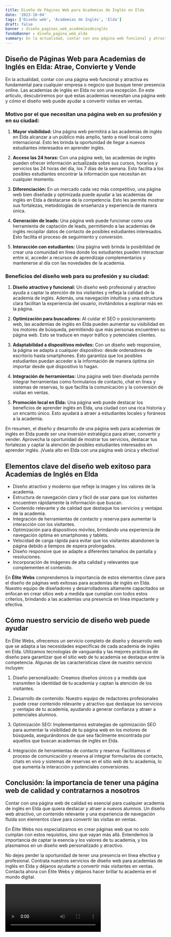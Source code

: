 ```yaml
---
title: Diseño de Páginas Web para Academias de Inglés en Elda
date: '2023-10-04'
tags: ['Diseño web', 'Academias de Inglés', 'Elda']
draft: false
banner : diseño_paginas_web_academiasdeinglés
fondoBanner : diseño_pagina_web_elda
summary: En la actualidad, contar con una página web funcional y atractiva es fundamental para cualquier empresa o negocio que busque tener presencia online. Las academias de inglés en Elda no son una excepción. En este artículo, descubriremos por qué estas academias necesitan una página web y cómo el diseño web puede ayudar a convertir visitas en ventas.
---
```


## Diseño de Páginas Web para Academias de Inglés en Elda: Atrae, Convierte y Vende

En la actualidad, contar con una página web funcional y atractiva es fundamental para cualquier empresa o negocio que busque tener presencia online. Las academias de inglés en Elda no son una excepción. En este artículo, descubriremos por qué estas academias necesitan una página web y cómo el diseño web puede ayudar a convertir visitas en ventas.

### Motivo por el que necesitan una página web en su profesión y en su ciudad:

1. **Mayor visibilidad:** Una página web permitirá a las academias de inglés en Elda alcanzar a un público más amplio, tanto a nivel local como internacional. Esto les brinda la oportunidad de llegar a nuevos estudiantes interesados en aprender inglés.

2. **Acceso las 24 horas:** Con una página web, las academias de inglés pueden ofrecer información actualizada sobre sus cursos, horarios y servicios las 24 horas del día, los 7 días de la semana. Esto facilita a los posibles estudiantes encontrar la información que necesitan en cualquier momento.

3. **Diferenciación:** En un mercado cada vez más competitivo, una página web bien diseñada y optimizada puede ayudar a las academias de inglés en Elda a destacarse de la competencia. Esto les permite mostrar sus fortalezas, metodologías de enseñanza y experiencia de manera única.

4. **Generación de leads:** Una página web puede funcionar como una herramienta de captación de leads, permitiendo a las academias de inglés recopilar datos de contacto de posibles estudiantes interesados. Esto facilita el proceso de seguimiento y conversión.

5. **Interacción con estudiantes:** Una página web brinda la posibilidad de crear una comunidad en línea donde los estudiantes pueden interactuar entre sí, acceder a recursos de aprendizaje complementarios y mantenerse al día con las novedades de la academia.

### Beneficios del diseño web para su profesión y su ciudad:

1. **Diseño atractivo y funcional:** Un diseño web profesional y atractivo ayuda a captar la atención de los visitantes y refleja la calidad de la academia de inglés. Además, una navegación intuitiva y una estructura clara facilitan la experiencia del usuario, invitándolos a explorar más en la página.

2. **Optimización para buscadores:** Al cuidar el SEO o posicionamiento web, las academias de inglés en Elda pueden aumentar su visibilidad en los motores de búsqueda, permitiendo que más personas encuentren su página web. Esto se traduce en mayor tráfico y potenciales clientes.

3. **Adaptabilidad a dispositivos móviles:** Con un diseño web responsive, la página se adapta a cualquier dispositivo: desde ordenadores de escritorio hasta smartphones. Esto garantiza que los posibles estudiantes puedan acceder a la información de manera óptima sin importar desde qué dispositivo lo hagan.

4. **Integración de herramientas:** Una página web bien diseñada permite integrar herramientas como formularios de contacto, chat en línea y sistemas de reservas, lo que facilita la comunicación y la conversión de visitas en ventas.

5. **Promoción local en Elda:** Una página web puede destacar los beneficios de aprender inglés en Elda, una ciudad con una rica historia y un encanto único. Esto ayudará a atraer a estudiantes locales y foráneos a la academia.

En resumen, el diseño y desarrollo de una página web para academias de inglés en Elda puede ser una inversión estratégica para atraer, convertir y vender. Aprovecha la oportunidad de mostrar tus servicios, destacar tus fortalezas y captar la atención de posibles estudiantes interesados en aprender inglés. ¡Vuela alto en Elda con una página web única y efectiva!

<GifSeo />

<Cta />

## Elementos clave del diseño web exitoso para Academias de Inglés en Elda

- Diseño atractivo y moderno que refleje la imagen y los valores de la academia.
- Estructura de navegación clara y fácil de usar para que los visitantes encuentren rápidamente la información que buscan.
- Contenido relevante y de calidad que destaque los servicios y ventajas de la academia.
- Integración de herramientas de contacto y reserva para aumentar la interacción con los visitantes.
- Optimización para dispositivos móviles, brindando una experiencia de navegación óptima en smartphones y tablets.
- Velocidad de carga rápida para evitar que los visitantes abandonen la página debido a tiempos de espera prolongados.
- Diseño responsive que se adapte a diferentes tamaños de pantalla y resoluciones.
- Incorporación de imágenes de alta calidad y relevantes que complementen el contenido.

En **Élite Webs** comprendemos la importancia de estos elementos clave para el diseño de páginas web exitosas para academias de inglés en Elda. Nuestro equipo de diseñadores y desarrolladores altamente capacitados se enfocan en crear sitios web a medida que cumplan con todos estos criterios, brindando a las academias una presencia en línea impactante y efectiva.

## Cómo nuestro servicio de diseño web puede ayudar

En Élite Webs, ofrecemos un servicio completo de diseño y desarrollo web que se adapta a las necesidades específicas de cada academia de inglés en Elda. Utilizamos tecnologías de vanguardia y las mejores prácticas de diseño para garantizar que el sitio web de tu academia se destaque entre la competencia. Algunas de las características clave de nuestro servicio incluyen:

1. Diseño personalizado: Creamos diseños únicos y a medida que transmiten la identidad de tu academia y captan la atención de los visitantes.

2. Desarrollo de contenido: Nuestro equipo de redactores profesionales puede crear contenido relevante y atractivo que destaque los servicios y ventajas de tu academia, ayudando a generar confianza y atraer a potenciales alumnos.

3. Optimización SEO: Implementamos estrategias de optimización SEO para aumentar la visibilidad de tu página web en los motores de búsqueda, asegurándonos de que sea fácilmente encontrada por aquellos que buscan academias de inglés en Elda.

4. Integración de herramientas de contacto y reserva: Facilitamos el proceso de comunicación y reserva al integrar formularios de contacto, chats en vivo y sistemas de reservas en el sitio web de tu academia, lo que aumenta la interacción y potenciales conversiones.

## Conclusión: la importancia de tener una página web de calidad y contratarnos a nosotros

Contar con una página web de calidad es esencial para cualquier academia de inglés en Elda que quiera destacar y atraer a nuevos alumnos. Un diseño web atractivo, un contenido relevante y una experiencia de navegación fluida son elementos clave para convertir las visitas en ventas.

En Élite Webs nos especializamos en crear páginas web que no solo cumplan con estos requisitos, sino que vayan más allá. Entendemos la importancia de captar la esencia y los valores de tu academia, y los plasmamos en un diseño web personalizado y atractivo.

No dejes perder la oportunidad de tener una presencia en línea efectiva y profesional. Contrata nuestros servicios de diseño web para academias de inglés en Elda y déjanos ayudarte a convertir más visitantes en ventas. Contacta ahora con Élite Webs y déjanos hacer brillar tu academia en el mundo digital.

<Video />

<CtaBot job='Academias de Inglés' city='Elda'/>

<Gmaps query='Elda+españa+maps' />